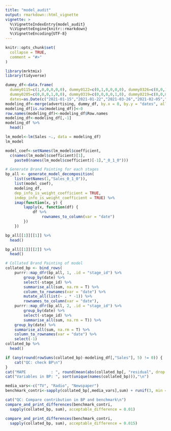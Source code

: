```yaml
---
title: "model_audit"
output: rmarkdown::html_vignette
vignette: >
  %\VignetteIndexEntry{model_audit}
  %\VignetteEngine{knitr::rmarkdown}
  %\VignetteEncoding{UTF-8}
---
```


```r
knitr::opts_chunk$set(
  collapse = TRUE,
  comment = "#>"
)
```

```r
library(mrktmix)
library(tidyverse)
```

```r
dummy_df<-data.frame(
  dummy0115=c(1,0,0,0,0,0),	dummy0122=c(0,1,0,0,0,0), dummy0326=c(0,0,1,0,0,0),
  dummy0205=c(0,0,0,1,0,0), dummy0319=c(0,0,0,0,1,0), dummy0219=c(0,0,0,0,0,1),
  dates=as.Date(c("2021-01-15","2021-01-22","2021-03-26","2021-02-05","2021-03-19","2021-02-19")))
modeling_df<-merge(advertising, dummy_df, by.x = 0, by.y = "dates", all =T)
modeling_df[is.na(modeling_df)]<-0
row.names(modeling_df)<-modeling_df$Row.names
modeling_df<-modeling_df[,-1]
modeling_df %>%
  head()
```  

```r
lm_model<-lm(Sales ~., data = modeling_df)
lm_model
```

```r
model_coef<-setNames(lm_model$coefficient,
  c(names(lm_model$coefficient)[1],
    paste0(names(lm_model$coefficient)[-1],"_0_1_0")))

# Generate Brand Painting for each stages
bp_all <- generate_model_decomposition(
    list(setNames(1,"Sales_0_1_0")),
    list(model_coef),
    modeling_df,
    dep_info_is_weight_coefficient = TRUE,
    indep_info_is_weight_coefficient = TRUE) %>%
    imap(function(x, y) {
        lapply(x, function(df) {
            df %>%
                rownames_to_column(var = "date")
        })
    })
```

```r
bp_all[[1]][[1]] %>%
  head()
```

```r
bp_all[[1]][[2]] %>%
  head()
```

```r
# Collated Brand Painting of model
collated_bp <- bind_rows(
    purrr::map_dfr(bp_all, 1, .id = "stage_id") %>%
        group_by(date) %>%
        select(-stage_id) %>%
        summarise_all(sum, na.rm = T) %>%
        column_to_rownames(var = "date") %>%
        mutate_all(list(~ . * -1)) %>%
        rownames_to_column(var = "date"),
    purrr::map_dfr(bp_all, 2, .id = "stage_id") %>%
        group_by(date) %>%
        select(-stage_id) %>%
        summarise_all(sum, na.rm = T)) %>%
    group_by(date) %>%
    summarise_all(sum, na.rm = T) %>%
    column_to_rownames(var = "date") %>%
    select(-1)
collated_bp %>%
  head()
```

```r
if (any(round(rowSums(collated_bp)-modeling_df[,"Sales"], 5) != 0)) {
    cat("QC: check BP\n")
}
cat("MAPE           : ", round(mean(abs(collated_bp[, "residual", drop = F] / rowSums(collated_bp))[, 1]) * 100,4), "% \n")
cat("Variables in BP: ", sort(unique(names(collated_bp))),"\n")
```

```r
media_vars<-c("TV", "Radio", "Newspaper")
benchmark_contri<-sapply(collated_bp[,media_vars],sum) + runif(3, min = 0.005, max = 0.015)

cat("QC: Compare contribution in BP and benchmark\n")
compare_and_print_differences(benchmark_contri,
  sapply(collated_bp, sum), acceptable_difference = 0.01)

compare_and_print_differences(benchmark_contri,
  sapply(collated_bp, sum), acceptable_difference = 0.015)
```